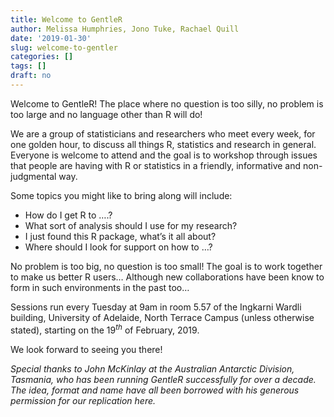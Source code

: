 ```yaml
---
title: Welcome to GentleR
author: Melissa Humphries, Jono Tuke, Rachael Quill
date: '2019-01-30'
slug: welcome-to-gentler
categories: []
tags: []
draft: no
---
```


Welcome to GentleR! The place where no question is too silly, no problem is too large and no language other than R will do! 	
	
We are a group of statisticians and researchers who meet every week, for one golden hour, to discuss all things R, statistics and research in general. Everyone is welcome to attend and the goal is to workshop through issues that people are having with R or statistics in a friendly, informative and non-judgmental way. 
	
Some topics you might like to bring along will include:

 - How do I get R to ....?
 - What sort of analysis should I use for my research?
 - I just found this R package, what's it all about?
 - Where should I look for support on how to ...?


No problem is too big, no question is too small! The goal is to work together to make us better R users... Although new collaborations have been know to form in such environments in the past too... 

Sessions run every Tuesday at 9am in room 5.57 of the Ingkarni Wardli building, University of Adelaide, North Terrace Campus (unless otherwise stated), starting on the 19$^{th}$ of February, 2019.

We look forward to seeing you there!


_Special thanks to John McKinlay at the Australian Antarctic Division, Tasmania, who has been running GentleR successfully for over a decade. The idea, format and name have all been borrowed with his generous permission for our replication here._

